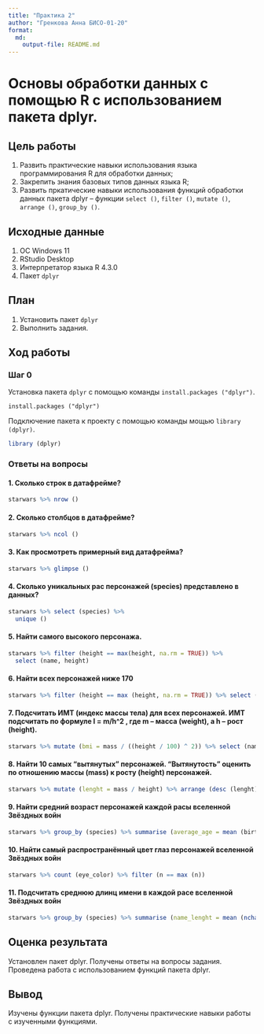 ```yaml
---
title: "Практика 2"
author: "Гренкова Анна БИСО-01-20"
format: 
  md:
    output-file: README.md
---
```


# Основы обработки данных с помощью R с использованием пакета dplyr.

## Цель работы

1.  Развить практические навыки использования языка программирования R для обработки данных;
2.  Закрепить знания базовых типов данных языка R;
3.  Развить пркатические навыки использования функций обработки данных пакета dplyr -- функции `select ()`, `filter ()`, `mutate ()`, `arrange ()`, `group_by ()`.

## Исходные данные

1.  ОС Windows 11
2.  RStudio Desktop
3.  Интерпретатор языка R 4.3.0
4.  Пакет `dplyr`

## План

1.  Установить пакет `dplyr`
2.  Выполнить задания.

## Ход работы

### Шаг 0

Установка пакета `dplyr` с помощью команды `install.packages ("dplyr")`.

```
install.packages ("dplyr")
```

Подключение пакета к проекту с помощью команды мощью `library (dplyr)`.

```r
library (dplyr)
```

### Ответы на вопросы

#### 1. Сколько строк в датафрейме?

```r
starwars %>% nrow ()
```

#### 2. Сколько столбцов в датафрейме?

```r
starwars %>% ncol ()
```
#### 3. Как просмотреть примерный вид датафрейма?

```r
starwars %>% glimpse ()
```
#### 4. Сколько уникальных рас персонажей (species) представлено в данных?

```r
starwars %>% select (species) %>% 
  unique ()
```

#### 5. Найти самого высокого персонажа.

```r
starwars %>% filter (height == max(height, na.rm = TRUE)) %>% 
  select (name, height)
```

#### 6. Найти всех персонажей ниже 170

```r
starwars %>% filter (height == max (height, na.rm = TRUE)) %>% select (name, height)
```

#### 7. Подсчитать ИМТ (индекс массы тела) для всех персонажей. ИМТ подсчитать по формуле I = m/h^2 , где m – масса (weight), а h – рост (height).

```r
starwars %>% mutate (bmi = mass / ((height / 100) ^ 2)) %>% select (name, bmi)
```

#### 8. Найти 10 самых "вытянутых" персонажей. "Вытянутость" оценить по отношению массы (mass) к росту (height) персонажей.

```r
starwars %>% mutate (lenght = mass / height) %>% arrange (desc (lenght)) %>% head (10) %>% select (name, lenght)
```

#### 9. Найти средний возраст персонажей каждой расы вселенной Звёздных войн

```r
starwars %>% group_by (species) %>% summarise (average_age = mean (birth_year, na.rm = TRUE))
```

#### 10. Найти самый распространённый цвет глаз персонажей вселенной Звёздных войн

```r
starwars %>% count (eye_color) %>% filter (n == max (n))
```

#### 11. Подсчитать среднюю длинц имени в каждой расе вселенной Звёздных войн

```r
starwars %>% group_by (species) %>% summarise (name_lenght = mean (nchar (name)))
```

## Оценка результата
Установлен пакет dplyr. 
Получены ответы на вопросы задания.
Проведена работа с использованием функций пакета dplyr.

## Вывод
Изучены функции пакета dplyr. Получены практические навыки работы с изученными функциями.
